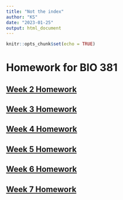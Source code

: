```yaml
---
title: "Not the index"
author: "KS"
date: "2023-01-25"
output: html_document
---
```


```r
knitr::opts_chunk$set(echo = TRUE)
```

# Homework for BIO 381

## [Week 2 Homework](homework2.html)


## [Week 3 Homework](Homework_3_Stutzman.html)

## [Week 4 Homework](Homework_4_Stutzman.html)

## [Week 5 Homework](Homework_5_Stutzman.html)

## [Week 6 Homework](Homework_6_Stutzman.html)

## [Week 7 Homework](Homework_7_Stutzman.html)
